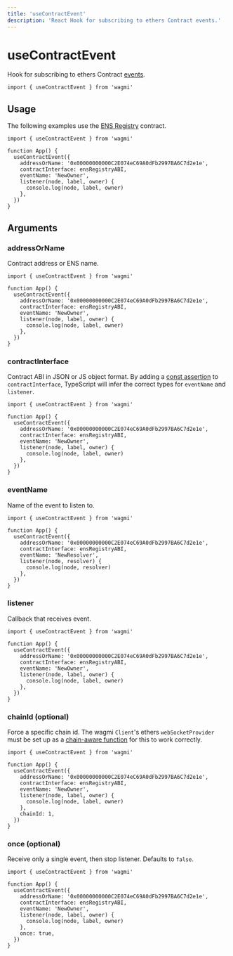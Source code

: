```yaml
---
title: 'useContractEvent'
description: 'React Hook for subscribing to ethers Contract events.'
---
```


# useContractEvent

Hook for subscribing to ethers Contract [events](https://docs.ethers.io/v5/api/contract/contract/#Contract--events).

```tsx
import { useContractEvent } from 'wagmi'
```

## Usage

The following examples use the [ENS Registry](https://etherscan.io/address/0x00000000000C2E074eC69A0dFb2997BA6C7d2e1e#code) contract.

```tsx
import { useContractEvent } from 'wagmi'

function App() {
  useContractEvent({
    addressOrName: '0x00000000000C2E074eC69A0dFb2997BA6C7d2e1e',
    contractInterface: ensRegistryABI,
    eventName: 'NewOwner',
    listener(node, label, owner) {
      console.log(node, label, owner)
    },
  })
}
```

## Arguments

### addressOrName

Contract address or ENS name.

```tsx {5}
import { useContractEvent } from 'wagmi'

function App() {
  useContractEvent({
    addressOrName: '0x00000000000C2E074eC69A0dFb2997BA6C7d2e1e',
    contractInterface: ensRegistryABI,
    eventName: 'NewOwner',
    listener(node, label, owner) {
      console.log(node, label, owner)
    },
  })
}
```

### contractInterface

Contract ABI in JSON or JS object format. By adding a [const assertion](https://www.typescriptlang.org/docs/handbook/release-notes/typescript-3-4.html#const-assertions) to `contractInterface`, TypeScript will infer the correct types for `eventName` and `listener`.

```tsx {6}
import { useContractEvent } from 'wagmi'

function App() {
  useContractEvent({
    addressOrName: '0x00000000000C2E074eC69A0dFb2997BA6C7d2e1e',
    contractInterface: ensRegistryABI,
    eventName: 'NewOwner',
    listener(node, label, owner) {
      console.log(node, label, owner)
    },
  })
}
```

### eventName

Name of the event to listen to.

```tsx {7}
import { useContractEvent } from 'wagmi'

function App() {
  useContractEvent({
    addressOrName: '0x00000000000C2E074eC69A0dFb2997BA6C7d2e1e',
    contractInterface: ensRegistryABI,
    eventName: 'NewResolver',
    listener(node, resolver) {
      console.log(node, resolver)
    },
  })
}
```

### listener

Callback that receives event.

```tsx {8-10}
import { useContractEvent } from 'wagmi'

function App() {
  useContractEvent({
    addressOrName: '0x00000000000C2E074eC69A0dFb2997BA6C7d2e1e',
    contractInterface: ensRegistryABI,
    eventName: 'NewOwner',
    listener(node, label, owner) {
      console.log(node, label, owner)
    },
  })
}
```

### chainId (optional)

Force a specific chain id. The wagmi `Client`'s ethers `webSocketProvider` must be set up as a [chain-aware function](/docs/client#websocketprovider-optional) for this to work correctly.

```tsx {11}
import { useContractEvent } from 'wagmi'

function App() {
  useContractEvent({
    addressOrName: '0x00000000000C2E074eC69A0dFb2997BA6C7d2e1e',
    contractInterface: ensRegistryABI,
    eventName: 'NewOwner',
    listener(node, label, owner) {
      console.log(node, label, owner)
    },
    chainId: 1,
  })
}
```

### once (optional)

Receive only a single event, then stop listener. Defaults to `false`.

```tsx {11}
import { useContractEvent } from 'wagmi'

function App() {
  useContractEvent({
    addressOrName: '0x00000000000C2E074eC69A0dFb2997BA6C7d2e1e',
    contractInterface: ensRegistryABI,
    eventName: 'NewOwner',
    listener(node, label, owner) {
      console.log(node, label, owner)
    },
    once: true,
  })
}
```
